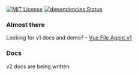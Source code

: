
<div
    style={{
    textAlign: 'center',
    marginTop: '30px',
    }}
>


[![MIT License](https://img.shields.io/github/license/safrazik/file-agent)](https://github.com/safrazik/file-agent/blob/master/LICENSE)
[![dependencies Status](https://david-dm.org/safrazik/file-agent/status.svg)](https://david-dm.org/safrazik/file-agent)

</div>


<div
  style={{
    marginTop: '30px',
  }}
>
<Grid container spacing={1}>
  <Grid item xs={12} sm={12} md={6}>
<div>


### Almost there

Looking for v1 docs and demo? - [Vue File Agent v1](https://safrazik.com/vue-file-agent-v1/)

</div>


  </Grid>
  <Grid item xs={12} sm={12} md={6}>
<div>


### Docs

v2 docs are being written

</div>
  </Grid>


</Grid>
</div>

